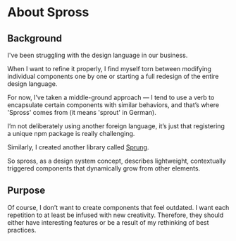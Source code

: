 # About Spross

## Background

I've been struggling with the design language in our business.

When I want to refine it properly, I find myself torn between modifying individual components one by one or starting a full redesign of the entire design language.

For now, I’ve taken a middle-ground approach — I tend to use a verb to encapsulate certain components with similar behaviors, and that’s where 'Spross' comes from (it means 'sprout' in German).

I’m not deliberately using another foreign language, it’s just that registering a unique npm package is really challenging.

Similarly, I created another library called [Sprung](https://wxad.design/sprung).

So spross, as a design system concept, describes lightweight, contextually triggered components that dynamically grow from other elements.

## Purpose

Of course, I don’t want to create components that feel outdated. I want each repetition to at least be infused with new creativity. Therefore, they should either have interesting features or be a result of my rethinking of best practices.

